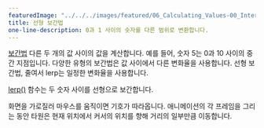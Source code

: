 ---
featuredImage: "../../../images/featured/06_Calculating_Values-00_Interpolate-thumbnail.png"
title: 선형 보간법
one-line-description: 0과 1 사이의 숫자를 다른 범위로 변환합니다.
---

<a href="https://developer.mozilla.org/en-US/docs/Glossary/Interpolation" target="_blank">보간법</a>
다른 두 개의 값 사이의 값을 계산합니다. 예를 들어, 숫자 5는 0과 10 사이의 중간 지점입니다. 다양한 유형의 보간법은 값 사이에서 다른 변화율을 사용합니다. 선형 보간법, 줄여서 lerp는 일정한 변화율을 사용합니다.

<a href="https://p5js.org/reference/#/p5/lerp" target="_blank">lerp()</a> 함수는 두 숫자 사이를 선형으로 보간합니다.

화면을 가로질러 마우스를 움직이면 기호가 따라옵니다. 애니메이션의 각 프레임을 그리는 동안 타원은 현재 위치에서 커서의 위치를 향해 거리의 일부만큼 이동합니다.
